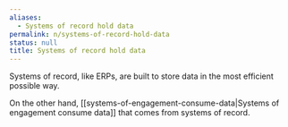 ```yaml
---
aliases:
  - Systems of record hold data
permalink: n/systems-of-record-hold-data
status: null
title: Systems of record hold data
---
```

Systems of record, like ERPs, are built to store data in the most efficient possible way.

On the other hand, [[systems-of-engagement-consume-data|Systems of engagement consume data]] that comes from systems of record.
